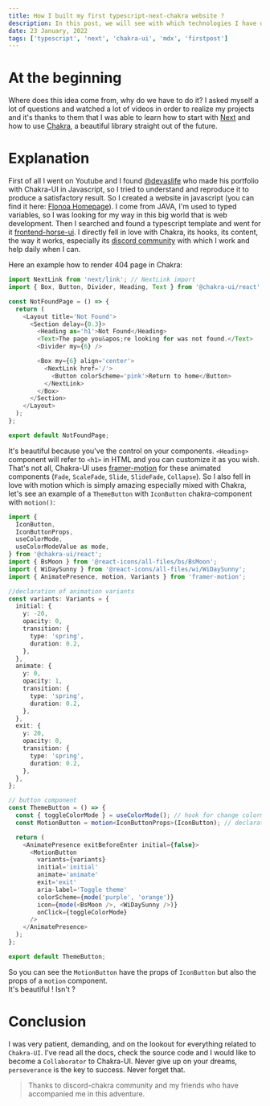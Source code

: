 ```yaml
---
title: How I built my first typescript-next-chakra website ?
description: In this post, we will see with which technologies I have developed my site and the environment in which I could and will work now.
date: 23 January, 2022
tags: ['typescript', 'next', 'chakra-ui', 'mdx', 'firstpost']
---
```


# At the beginning

Where does this idea come from, why do we have to do it? I asked myself a lot of questions
and watched a lot of videos in order to realize my projects and it's thanks to them that I
was able to learn how to start with [Next](https://nextjs.org/) and how to use [Chakra](https://chakra-ui.com/), a beautiful library straight
out of the future.

# Explanation

First of all I went on Youtube and I found [@devaslife](https://www.youtube.com/c/devaslife) who made his portfolio with Chakra-UI in Javascript,
so I tried to understand and reproduce it to produce a satisfactory result. So I created a website in javascript (you can find it here: [Flonoa Homepage](https://www.github.com/hakkaofdev/flonoa.fr)). I come from JAVA, I'm used to typed variables, so I was looking for my way in this big world that is web development.
Then I searched and found a typescript template and went for it [frontend-horse-ui](https://github.com/nikolovlazar/frontend-horse-ui). I directly fell in love with Chakra, its hooks, its content, the way it works, especially its [discord community](https://chakra-ui.com/discord) with which I work and help daily when I can.

Here an example how to render 404 page in Chakra:

```typescript
import NextLink from 'next/link'; // NextLink import
import { Box, Button, Divider, Heading, Text } from '@chakra-ui/react'; // Chakra component imports

const NotFoundPage = () => {
  return (
    <Layout title='Not Found'>
      <Section delay={0.3}>
        <Heading as='h1'>Not Found</Heading>
        <Text>The page you&apos;re looking for was not found.</Text>
        <Divider my={6} />

        <Box my={6} align='center'>
          <NextLink href='/'>
            <Button colorScheme='pink'>Return to home</Button>
          </NextLink>
        </Box>
      </Section>
    </Layout>
  );
};

export default NotFoundPage;
```

It's beautiful because you've the control on your components. `<Heading>` component will refer to `<h1>` in HTML and you can customize it as you wish.
That's not all, Chakra-UI uses [framer-motion](https://www.framer.com/motion/) for these animated components (`Fade`, `ScaleFade`, `Slide`, `SlideFade`, `Collapse`).
So I also fell in love with motion which is simply amazing especially mixed with Chakra, let's see an example of a `ThemeButton` with `IconButton` chakra-component with `motion()`:

```typescript
import {
  IconButton,
  IconButtonProps,
  useColorMode,
  useColorModeValue as mode,
} from '@chakra-ui/react';
import { BsMoon } from '@react-icons/all-files/bs/BsMoon';
import { WiDaySunny } from '@react-icons/all-files/wi/WiDaySunny';
import { AnimatePresence, motion, Variants } from 'framer-motion';

//declaration of animation variants
const variants: Variants = {
  initial: {
    y: -20,
    opacity: 0,
    transition: {
      type: 'spring',
      duration: 0.2,
    },
  },
  animate: {
    y: 0,
    opacity: 1,
    transition: {
      type: 'spring',
      duration: 0.2,
    },
  },
  exit: {
    y: 20,
    opacity: 0,
    transition: {
      type: 'spring',
      duration: 0.2,
    },
  },
};

// button component
const ThemeButton = () => {
  const { toggleColorMode } = useColorMode(); // hook for change colormode
  const MotionButton = motion<IconButtonProps>(IconButton); // declaration for the IconButton component with props of a motion

  return (
    <AnimatePresence exitBeforeEnter initial={false}>
      <MotionButton
        variants={variants}
        initial='initial'
        animate='animate'
        exit='exit'
        aria-label='Toggle theme'
        colorScheme={mode('purple', 'orange')}
        icon={mode(<BsMoon />, <WiDaySunny />)}
        onClick={toggleColorMode}
      />
    </AnimatePresence>
  );
};

export default ThemeButton;
```
So you can see the `MotionButton` have the props of `IconButton` but also the props of a `motion` component.<br/>
It's beautiful ! Isn't ?

# Conclusion

I was very patient, demanding, and on the lookout for everything related to `Chakra-UI`. I've read all the docs, check the source code and I would like to become a `Collaborator` to Chakra-UI.
Never give up on your dreams, `perseverance` is the key to success. Never forget that.

> Thanks to discord-chakra community and my friends who have accompanied me in this adventure.